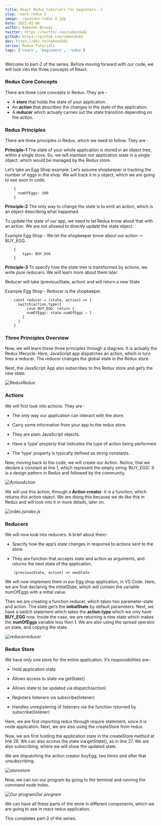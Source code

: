 ```yaml
---
title: React Redux tutorials for beginners- 2
slug: react-redux-2
image: ./youtube-redux-2.jpg
date: 2021-01-06
author: Nabendu Biswas
twitter: https://twitter.com/nabendu82
github: https://github.com/nabendu82
dev: https://dev.to/nabendu82
series: Redux-Tutorials
tags: ['react', 'beginners', 'redux']
---
```


Welcome to part-2 of the series. Before moving forward with our code, we will look into the three concepts of React.

### Redux Core Concepts

There are three core concepts in Redux. They are -

* A **store** that holds the state of your application.
* An **action** that describes the changes in the state of the application.
* A **reducer** which actually carries out the state transition depending on the action.

### Redux Principles

There are three principles in Redux, which we need to follow. They are -

**Principle-1**
The state of your whole application is stored in an object tree, within a single store. So, we will maintain our application state in a single object, which would be managed by the Redux store.

Let’s take an Egg Shop example. Let’s assume shopkeeper is tracking the number of eggs in the shop. We will track it in a object, which we are going to see soon in code.

<div className={styles.code__block}>

```
    {
      numOfEggs: 100
    }
```

</div>

**Principle-2**
The only way to change the state is to emit an action, which is an object describing what happened.

To update the state of our app, we need to let Redux know about that with an action. We are not allowed to directly update the state object.

Example Egg Shop -
We let the shopkeeper know about our action — BUY_EGG.

<div className={styles.code__block}>

```
    {
        type: BUY_EGG
    }
```

</div>

**Principle-3**
To specify how the state tree is transformed by actions, we write pure reducers. We will learn more about them later.

Reducer will take (previousState, action) and will return a new State

Example Egg Shop -
Reducer is the shopkeeper.

<div className={styles.code__block}>

```
    const reducer = (state, action) => {
      switch(action.type){
          case BUY_EGG: return { 
          numOfEggs: state.numOfEggs — 1
        }
      }
    }
```

</div>

### Three Principles Overview

Now, we will learn these three principles through a diagram. It is actually the Redux lifecycle. Here, JavaScript app dispatches an action, which in turn fires a reducer. The reducer changes the global state in the Redux store.

Next, the JavaScript App also subscribes to this Redux store and get’s the new state.

![Redux](https://ik.imagekit.io/thewebdev/React-redux/2/1_lhM3zeivJ.png)*Redux*

### Actions

We will first look into actions. They are -

* The only way our application can interact with the store.

* Carry some information from your app to the redux store.

* They are plain JavaScript objects.

* Have a ‘type’ property that indicates the type of action being performed.

* The ‘type’ property is typically defined as string constants.

Now, moving back to the code, we will create our Action. Notice, that we declare a constant at line 1, which represent the empty string ‘BUY_EGG’. It is a design pattern in Redux and followed by the community.

![Action](https://ik.imagekit.io/thewebdev/React-redux/2/2_OPcpHm2B0J.png)*Action*

We will use this action, through a **Action creator**. It is a function, which returns this action object. We are doing this because we do like this in Redux and will look into it in more details, later on.

![index.js](https://ik.imagekit.io/thewebdev/React-redux/2/3_KXaRe788ae.png)*index.js*

### Reducers

We will now look into reducers. A brief about them-

* Specify how the app’s state changes in response to actions sent to the store.

* They are function that accepts state and action as arguments, and returns the next state of the application.

<div className={styles.code__block}>

```
    (previousState, action) => newState
```

</div>

We will now implement them in our Egg shop application, in VS Code. Here, we are first declaring the initialState, which will contain the variable numOfEggs with a initial value.

Then we are creating a function reducer, which takes two parameter-state and action. The state get’s the **initialState** by default parameters. Next, we have a switch statement which takes the **action.type** which we only have **BUY_EGG** now. Inside the case, we are returning a new state which makes the **numOfEggs** variable less then 1. We are also using the spread operator on state, and copying the state.

![reducer](https://ik.imagekit.io/thewebdev/React-redux/2/4_EqP3tJZ4n3.png)*reducer*

### Redux Store

We have only one store for the entire application. It’s responsibilities are-

* Hold application state

* Allows access to state via getState()

* Allows state to be updated via dispatch(action)

* Registers listeners via subscribe(listener)

* Handles unregistering of listeners via the function returned by subscribe(listener)

Here, we are first importing redux through require statement, since it is node application. Next, we are also using the createStore from redux.

Now, we are first holding the application state in the createStore method at line 26. We can also access the state via getState(), as in line 27. We are also subscribing, where we will show the updated state.

We are dispatching the action creator buyEgg, two times and after that unsubscribing.

![store](https://ik.imagekit.io/thewebdev/React-redux/2/5_5uUDcM8Dy.png)*store*

Now, we can run our program by going to the terminal and running the command node index.

![Our program](https://ik.imagekit.io/thewebdev/React-redux/2/6_D2wp4BMElX.png)*Our program*

We can have all these parts of the store in different components, which we are going to see in react redux application.

This completes part-2 of the series.
